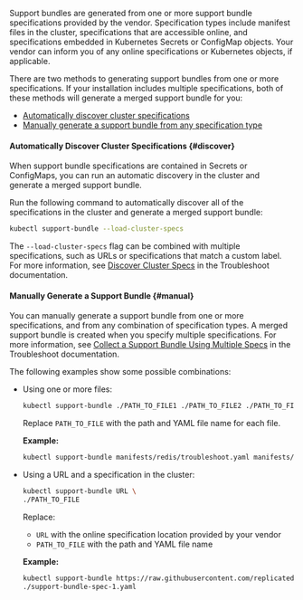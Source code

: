 Support bundles are generated from one or more support bundle specifications provided by the vendor. Specification types include manifest files in the cluster, specifications that are accessible online, and specifications embedded in Kubernetes Secrets or ConfigMap objects. Your vendor can inform you of any online specifications or Kubernetes objects, if applicable.

There are two methods to generating support bundles from one or more specifications. If your installation includes multiple specifications, both of these methods will generate a merged support bundle for you:

- [Automatically discover cluster specifications](#discover)
- [Manually generate a support bundle from any specification type](#manual)


#### Automatically Discover Cluster Specifications {#discover}

When support bundle specifications are contained in Secrets or ConfigMaps, you can run an automatic discovery in the cluster and generate a merged support bundle.

Run the following command to automatically discover all of the specifications in the cluster and generate a merged support bundle:

  ```bash
  kubectl support-bundle --load-cluster-specs
  ```
The `--load-cluster-specs` flag can be combined with multiple specifications, such as URLs or specifications that match a custom label. For more information, see [Discover Cluster Specs](https://troubleshoot.sh/docs/support-bundle/discover-cluster-specs/) in the Troubleshoot documentation.

#### Manually Generate a Support Bundle {#manual}

You can manually generate a support bundle from one or more specifications, and from any combination of specification types. A merged support bundle is created when you specify multiple specifications. For more information, see [Collect a Support Bundle Using Multiple Specs](https://troubleshoot.sh/docs/support-bundle/collecting/#collect-a-support-bundle-using-multiple-specs) in the Troubleshoot documentation.

The following examples show some possible combinations:

- Using one or more files:

  ```bash
  kubectl support-bundle ./PATH_TO_FILE1 ./PATH_TO_FILE2 ./PATH_TO_FILE3
  ```

  Replace `PATH_TO_FILE` with the path and YAML file name for each file.

  **Example:**

  ```bash
  kubectl support-bundle manifests/redis/troubleshoot.yaml manifests/mysql/troubleshoot.yaml manifests/nginx/troubleshoot.yaml
  ```

- Using a URL and a specification in the cluster:

  ```bash
  kubectl support-bundle URL \
  ./PATH_TO_FILE 
  ```
  
  Replace:

  - `URL` with the online specification location provided by your vendor
  - `PATH_TO_FILE` with the path and YAML file name

  **Example:**
  
  ```bash
  kubectl support-bundle https://raw.githubusercontent.com/replicatedhq/troubleshoot-specs/main/in-cluster/default.yaml \
  ./support-bundle-spec-1.yaml
  ```  